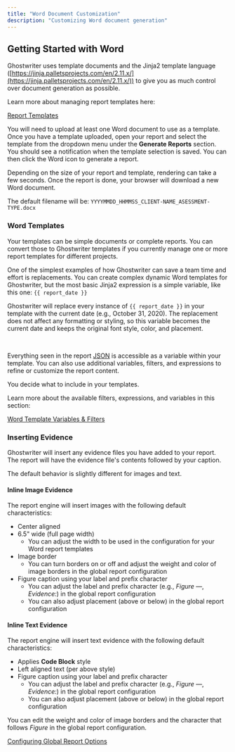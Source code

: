 ```yaml
---
title: "Word Document Customization"
description: "Customizing Word document generation"
---
```


## Getting Started with Word

Ghostwriter uses template documents and the Jinja2 template language ([https://jinja.palletsprojects.com/en/2.11.x/](https://jinja.palletsprojects.com/en/2.11.x/)) to give you as much control over document generation as possible.

Learn more about managing report templates here:

[Report Templates](/features/reporting/report-templates)

You will need to upload at least one Word document to use as a template. Once you have a template uploaded, open your report and select the template from the dropdown menu under the **Generate Reports** section. You should see a notification when the template selection is saved. You can then click the Word icon to generate a report.

Depending on the size of your report and template, rendering can take a few seconds. Once the report is done, your browser will download a new Word document.

The default filename will be: `YYYYMMDD_HHMMSS_CLIENT-NAME_ASESSMENT-TYPE.docx`

### Word Templates

Your templates can be simple documents or complete reports. You can convert those to Ghostwriter templates if you currently manage one or more report templates for different projects.

One of the simplest examples of how Ghostwriter can save a team time and effort is replacements. You can create complex dynamic Word templates for Ghostwriter, but the most basic Jinja2 expression is a simple variable, like this one: `{{ report_date }}`

Ghostwriter will replace every instance of `{{ report_date }}` in your template with the current date (e.g., October 31, 2020). The replacement does not affect any formatting or styling, so this variable becomes the current date and keeps the original font style, color, and placement.

<Frame>
  <img src="/images/features/image-47.png" alt=""/>
</Frame>

<Frame>
  <img src="/images/features/image-48.png" alt=""/>
</Frame>

Everything seen in the report [JSON](/features/reporting/report-types#json) is accessible as a variable within your template. You can also use additional variables, filters, and expressions to refine or customize the report content.

You decide what to include in your templates.

Learn more about the available filters, expressions, and variables in this section:

[Word Template Variables & Filters](/features/reporting/report-templates/word-template-variables)

### Inserting Evidence

Ghostwriter will insert any evidence files you have added to your report. The report will have the evidence file's
contents followed by your caption.

The default behavior is slightly different for images and text.

#### Inline Image Evidence

The report engine will insert images with the following default characteristics:

* Center aligned
* 6.5" wide (full page width)
    * You can adjust the width to be used in the configuration for your Word report templates
* Image border
    * You can turn borders on or off and adjust the weight and color of image borders in the global report configuration
* Figure caption using your label and prefix character
    * You can adjust the label and prefix character (e.g., _Figure —_, _Evidence:_) in the global report configuration
    * You can also adjust placement (above or below) in the global report configuration


#### Inline Text Evidence

The report engine will insert text evidence with the following default characteristics:

* Applies **Code Block** style
* Left aligned text (per above style)
* Figure caption using your label and prefix character
    * You can adjust the label and prefix character (e.g., _Figure —_, _Evidence:_) in the global report configuration
    * You can also adjust placement (above or below) in the global report configuration


You can edit the weight and color of image borders and the character that follows _Figure_ in the global report configuration.

[Configuring Global Report Options](/configuring-global-settings/configuring-global-report-options)
